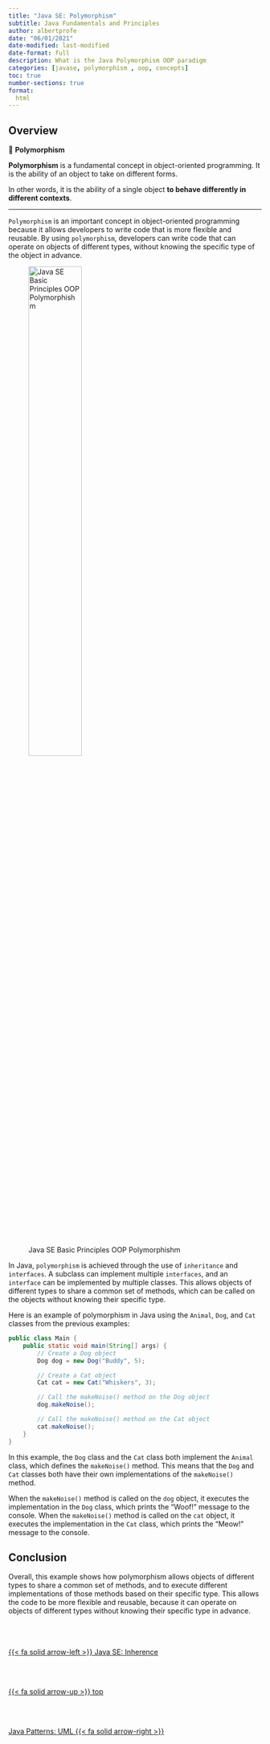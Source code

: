```yaml
---
title: "Java SE: Polymorphism"
subtitle: Java Fundamentals and Principles
author: albertprofe
date: "06/01/2021"
date-modified: last-modified
date-format: full
description: What is the Java Polymorphism OOP paradigm
categories: [javase, polymorphism , oop, concepts]
toc: true
number-sections: true
format:
  html
---
```


## Overview

::: {.summary}

📘 **Polymorphism**

**Polymorphism** is a fundamental concept in object-oriented programming. It is the ability of an object to take on different forms.

In other words, it is the ability of a single object **to behave differently in different contexts**.

:::

---

``Polymorphism`` is an important concept in object-oriented programming because it allows developers to write code that is more flexible and reusable. By using ``polymorphism``, developers can write code that can operate on objects of different types, without knowing the specific type of the object in advance.

![Java SE Basic Principles OOP Polymorphishm](/images/javase/oop-pol.png){width="50%"}

In Java, ``polymorphism`` is achieved through the use of ``inheritance`` and ``interfaces``. A subclass can implement multiple ``interfaces``, and an ``interface`` can be implemented by multiple classes. This allows objects of different types to share a common set of methods, which can be called on the objects without knowing their specific type.

Here is an example of polymorphism in Java using the `Animal`, `Dog`, and `Cat` classes from the previous examples:

``` java
public class Main {
    public static void main(String[] args) {
        // Create a Dog object
        Dog dog = new Dog("Buddy", 5);

        // Create a Cat object
        Cat cat = new Cat("Whiskers", 3);

        // Call the makeNoise() method on the Dog object
        dog.makeNoise();

        // Call the makeNoise() method on the Cat object
        cat.makeNoise();
    }
}

```

In this example, the `Dog` class and the `Cat` class both implement the `Animal` class, which defines the `makeNoise()` method. This means that the `Dog` and `Cat` classes both have their own implementations of the `makeNoise()` method.

When the `makeNoise()` method is called on the `dog` object, it executes the implementation in the `Dog` class, which prints the "Woof!" message to the console. When the `makeNoise()` method is called on the `cat` object, it executes the implementation in the `Cat` class, which prints the "Meow!" message to the console.

## Conclusion

Overall, this example shows how polymorphism allows objects of different types to share a common set of methods, and to execute different implementations of those methods based on their specific type. This allows the code to be more flexible and reusable, because it can operate on objects of different types without knowing their specific type in advance.<!--- navLinks -->
<br><br>
<div class=row>
<br>
<div class='column left previous'>
<br>
[{{< fa solid arrow-left >}} Java SE: Inherence](/javase/se-principles-inheritance.qmd)
<br>
</div>
<br>
<div class='column center'>
<br>
[{{< fa solid arrow-up >}} top](#top)
<br>
</div>
<br>
<div class='column right next'>
<br>
[Java Patterns: UML  {{< fa solid arrow-right >}}](/javase/se-pattern-uml.qmd)
<br>
</div>
<br>
</div>
